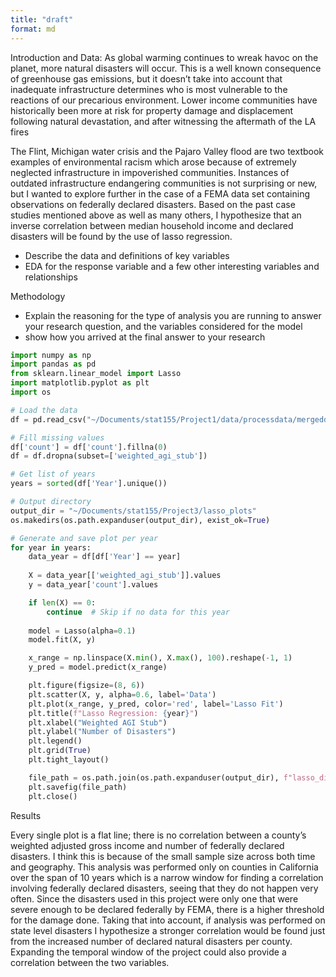 ```yaml
---
title: "draft"
format: md
---
```


Introduction and Data:
As global warming continues to wreak havoc on the planet, more natural disasters will occur. This is a well known consequence of greenhouse gas emissions, but it doesn't take into account that inadequate infrastructure determines who is most vulnerable to the reactions of our precarious environment. Lower income communities have historically been more at risk for property damage and displacement following natural devastation, and after witnessing the aftermath of the LA fires

The Flint, Michigan water crisis and the Pajaro Valley flood are two textbook examples of environmental racism which arose because of extremely neglected infrastructure in impoverished communities.
Instances of outdated infrastructure endangering communities is not
surprising or new, but I wanted to explore further in the case of a FEMA
data set containing observations on federally declared disasters. Based
on the past case studies mentioned above as well as many others, I
hypothesize that an inverse correlation between median household income
and declared disasters will be found by the use of lasso regression.

- Describe the data and definitions of key variables
- EDA for the response variable and a few other interesting variables and relationships


Methodology

- Explain the reasoning for the type of analysis you are running to answer your research question, and the variables considered for the model
- show how you arrived at the final answer to your research

```python
import numpy as np
import pandas as pd
from sklearn.linear_model import Lasso
import matplotlib.pyplot as plt
import os

# Load the data
df = pd.read_csv("~/Documents/stat155/Project1/data/processdata/mergeddata.csv")

# Fill missing values
df['count'] = df['count'].fillna(0)
df = df.dropna(subset=['weighted_agi_stub'])

# Get list of years
years = sorted(df['Year'].unique())

# Output directory
output_dir = "~/Documents/stat155/Project3/lasso_plots"
os.makedirs(os.path.expanduser(output_dir), exist_ok=True)

# Generate and save plot per year
for year in years:
    data_year = df[df['Year'] == year]
    
    X = data_year[['weighted_agi_stub']].values
    y = data_year['count'].values

    if len(X) == 0:
        continue  # Skip if no data for this year
    
    model = Lasso(alpha=0.1)
    model.fit(X, y)

    x_range = np.linspace(X.min(), X.max(), 100).reshape(-1, 1)
    y_pred = model.predict(x_range)

    plt.figure(figsize=(8, 6))
    plt.scatter(X, y, alpha=0.6, label='Data')
    plt.plot(x_range, y_pred, color='red', label='Lasso Fit')
    plt.title(f"Lasso Regression: {year}")
    plt.xlabel("Weighted AGI Stub")
    plt.ylabel("Number of Disasters")
    plt.legend()
    plt.grid(True)
    plt.tight_layout()

    file_path = os.path.join(os.path.expanduser(output_dir), f"lasso_disasters_{year}.png")
    plt.savefig(file_path)
    plt.close()

```


Results

Every single plot is a flat line; there is no correlation between a county's weighted adjusted gross income and number of federally declared disasters. I think this is because of the small sample size across both time and geography. This analysis was performed only on counties in California over the span of 10 years which is a narrow window for finding a correlation involving federally declared disasters, seeing that they do not happen very often. Since the disasters used in this project were only one that were severe enough to be declared federally by FEMA, there is a higher threshold for the damage done. Taking that into account, if analysis was performed on state level disasters I hypothesize a stronger correlation would be found just from the increased number of declared natural disasters per county. Expanding the temporal window of the project could also provide a correlation between the two variables. 

